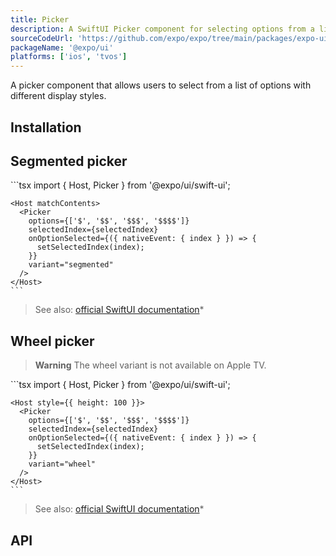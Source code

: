 ```yaml
---
title: Picker
description: A SwiftUI Picker component for selecting options from a list.
sourceCodeUrl: 'https://github.com/expo/expo/tree/main/packages/expo-ui'
packageName: '@expo/ui'
platforms: ['ios', 'tvos']
---
```



A picker component that allows users to select from a list of options with different display styles.

## Installation

<APIInstallSection />

## Segmented picker

<Tabs>
  <Tab label="iOS">
    <ContentSpotlight
      alt="Picker component on iOS."
      src="/static/images/expo-ui/segmentedPicker/ios.png"
      className="max-w-[480px]"
    />
  </Tab>
  <Tab label="Code">
    ```tsx
    import { Host, Picker } from '@expo/ui/swift-ui';

    <Host matchContents>
      <Picker
        options={['$', '$$', '$$$', '$$$$']}
        selectedIndex={selectedIndex}
        onOptionSelected={({ nativeEvent: { index } }) => {
          setSelectedIndex(index);
        }}
        variant="segmented"
      />
    </Host>
    ```

  </Tab>
</Tabs>

> See also: [official SwiftUI documentation](https://developer.apple.com/documentation/swiftui/picker#Styling-pickers)\*

## Wheel picker

> **Warning** The wheel variant is not available on Apple TV.

<Tabs>
  <Tab label="iOS">
    <ContentSpotlight
      alt="Picker component on iOS."
      src="/static/images/expo-ui/menuPicker/ios.png"
      className="max-w-[480px]"
    />
  </Tab>
  <Tab label="Code">
    ```tsx
    import { Host, Picker } from '@expo/ui/swift-ui';

    <Host style={{ height: 100 }}>
      <Picker
        options={['$', '$$', '$$$', '$$$$']}
        selectedIndex={selectedIndex}
        onOptionSelected={({ nativeEvent: { index } }) => {
          setSelectedIndex(index);
        }}
        variant="wheel"
      />
    </Host>
    ```

  </Tab>
</Tabs>

> See also: [official SwiftUI documentation](https://developer.apple.com/documentation/swiftui/pickerstyle/wheel)\*

## API

<APISection packageName="expo-ui/swift-ui/picker" apiName="Picker" />
